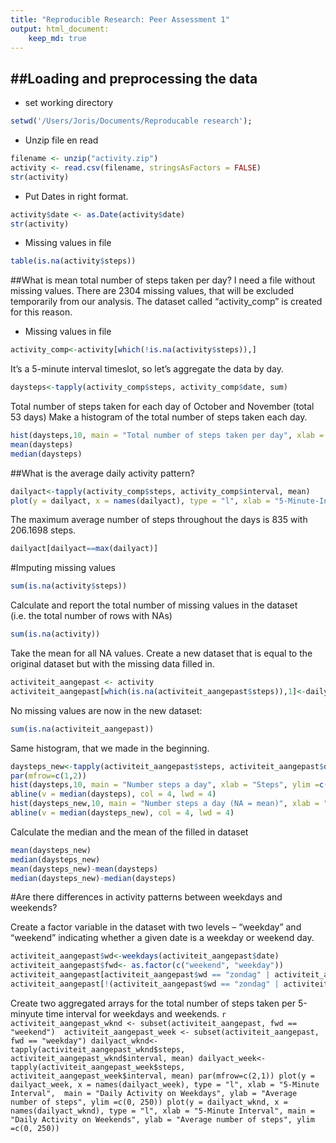 ```yaml
---
title: "Reproducible Research: Peer Assessment 1"
output: html_document:
    keep_md: true
---
```

##Loading and preprocessing the data
-------------------------------------------------
* set working directory
```r
setwd('/Users/Joris/Documents/Reproducable research');
```
* Unzip file en read
```r
filename <- unzip("activity.zip")
activity <- read.csv(filename, stringsAsFactors = FALSE)
str(activity)
```
* Put Dates in right format.
```r
activity$date <- as.Date(activity$date)
str(activity)
```
* Missing values in file
```r
table(is.na(activity$steps))
```
##What is mean total number of steps taken per day?
I need a file without missing values. There are 2304 missing values, that will be excluded temporarily from our analysis. The dataset called “activity_comp” is created for this reason.

* Missing values in file
```r
activity_comp<-activity[which(!is.na(activity$steps)),]
```
It's a 5-minute interval timeslot, so let's aggregate the data by day. 
```r
daysteps<-tapply(activity_comp$steps, activity_comp$date, sum)
```
Total number of steps taken for each day of October and November (total 53 days)
Make a histogram of the total number of steps taken each day.
```r
hist(daysteps,10, main = "Total number of steps taken per day", xlab = "")
mean(daysteps)
median(daysteps)
```
##What is the average daily activity pattern?
```r
dailyact<-tapply(activity_comp$steps, activity_comp$interval, mean)
plot(y = dailyact, x = names(dailyact), type = "l", xlab = "5-Minute-Interval", main = "Daily Activity Pattern", ylab = "Average number of steps")
```
The maximum average number of steps throughout the days is 835 with 206.1698 steps.
```r
dailyact[dailyact==max(dailyact)]
```
#Imputing missing values
```r
sum(is.na(activity$steps))
```
Calculate and report the total number of missing values in the dataset (i.e. the total number of rows with NAs)
```r
sum(is.na(activity))
```
Take the mean for all NA values. Create a new dataset that is equal to the original dataset but with the missing data filled in.
```r
activiteit_aangepast <- activity
activiteit_aangepast[which(is.na(activiteit_aangepast$steps)),1]<-dailyact[as.character(activiteit_aangepast[which(is.na(activiteit_aangepast$steps)),3])]
```
No missing values are now in the new dataset: 
```r
sum(is.na(activiteit_aangepast))
```
Same histogram, that we made in the beginning. 
```r
daysteps_new<-tapply(activiteit_aangepast$steps, activiteit_aangepast$date, sum)
par(mfrow=c(1,2))
hist(daysteps,10, main = "Number steps a day", xlab = "Steps", ylim =c(0, 25))
abline(v = median(daysteps), col = 4, lwd = 4)
hist(daysteps_new,10, main = "Number steps a day (NA = mean)", xlab = "Steps",ylim =c(0, 25))
abline(v = median(daysteps_new), col = 4, lwd = 4)
```
Calculate the median and the mean of the filled in dataset
```r
mean(daysteps_new)
median(daysteps_new)
mean(daysteps_new)-mean(daysteps)
median(daysteps_new)-median(daysteps)
```
#Are there differences in activity patterns between weekdays and weekends?

Create a factor variable in the dataset with two levels – “weekday” and “weekend” indicating whether a given date is a weekday or weekend day.
```r
activiteit_aangepast$wd<-weekdays(activiteit_aangepast$date)
activiteit_aangepast$fwd<- as.factor(c("weekend", "weekday"))
activiteit_aangepast[activiteit_aangepast$wd == "zondag" | activiteit_aangepast$wd == "zaterdag" ,5]<- factor("weekend")
activiteit_aangepast[!(activiteit_aangepast$wd == "zondag" | activiteit_aangepast$wd == "zaterdag"),5 ]<- factor("weekday")
```
Create two aggregated arrays for the total number of steps taken per 5-minyute time interval for weekdays and weekends.
```r
activiteit_aangepast_wknd <- subset(activiteit_aangepast, fwd == "weekend") 
activiteit_aangepast_week <- subset(activiteit_aangepast, fwd == "weekday")
dailyact_wknd<-tapply(activiteit_aangepast_wknd$steps, activiteit_aangepast_wknd$interval, mean)
dailyact_week<-tapply(activiteit_aangepast_week$steps, activiteit_aangepast_week$interval, mean)
par(mfrow=c(2,1))
plot(y = dailyact_week, x = names(dailyact_week), type = "l", xlab = "5-Minute Interval",  main = "Daily Activity on Weekdays", ylab = "Average number of steps", ylim =c(0, 250))
plot(y = dailyact_wknd, x = names(dailyact_wknd), type = "l", xlab = "5-Minute Interval", main = "Daily Activity on Weekends", ylab = "Average number of steps", ylim =c(0, 250))```
